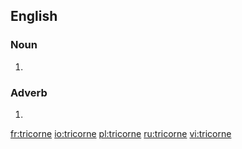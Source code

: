 ==English==

===Noun===
#{{alternative spelling of|tricorn}}

===Adverb===
#{{alternative spelling of|tricorn}}

[[fr:tricorne]]
[[io:tricorne]]
[[pl:tricorne]]
[[ru:tricorne]]
[[vi:tricorne]]